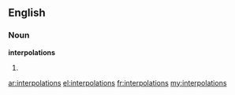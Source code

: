 ==English==

===Noun===
'''interpolations'''

# {{plural of|[[interpolation]]}}

[[ar:interpolations]]
[[el:interpolations]]
[[fr:interpolations]]
[[my:interpolations]]
